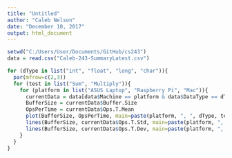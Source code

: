 ```yaml
---
title: "Untitled"
author: "Caleb Nelson"
date: "December 10, 2017"
output: html_document
---
```

```r
setwd("C:/Users/User/Documents/GitHub/cs243")
data = read.csv("Caleb-243-SummaryLatest.csv")

for (dType in list("int", "float", "long", "char")){
  par(mfrow=c(2,3))
  for (test in list("Sum", "Multiply")){
    for (platform in list("ASUS Laptop", "Raspberry Pi", "Mac")){
      currentData = data[data$Machine == platform & data$DataType == dType & data$Operation == test, ]
      BufferSize = currentData$Buffer.Size
      OpsPerTime = currentData$Ops.T.Mean
      plot(BufferSize, OpsPerTime, main=paste(platform, ", ", dType, test), type="o")
      lines(BufferSize, currentData$Ops.T.Std, main=paste(platform, ", ", dType, test), type="o", col="red")
      lines(BufferSize, currentData$Ops.T.Dev, main=paste(platform, ", ", dType, test), type="o", col="blue")
    }
  }
}
```
